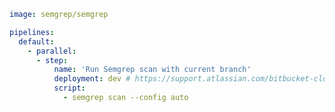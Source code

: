 ```yaml
image: semgrep/semgrep

pipelines:
  default:
    - parallel:
      - step:
          name: 'Run Semgrep scan with current branch'
          deployment: dev # https://support.atlassian.com/bitbucket-cloud/docs/set-up-and-monitor-deployments/
          script:
            - semgrep scan --config auto
```
